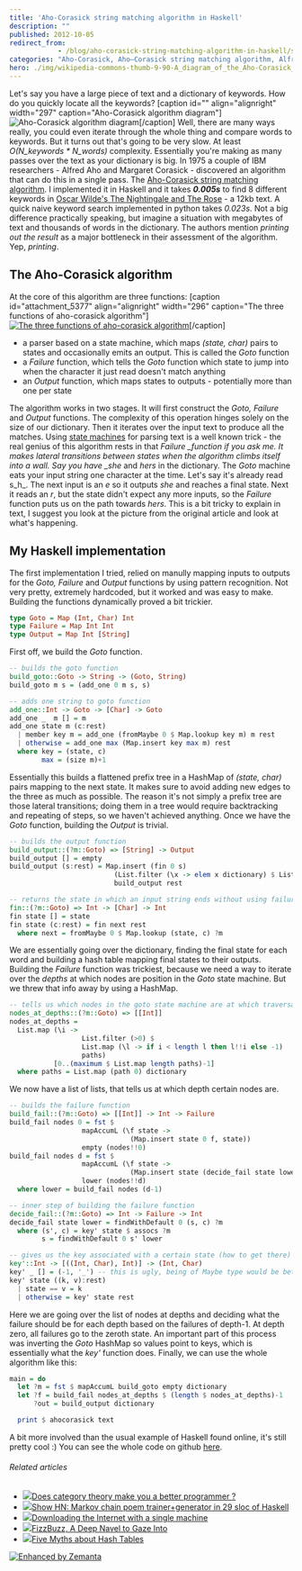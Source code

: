 ```yaml
---
title: 'Aho-Corasick string matching algorithm in Haskell'
description: ""
published: 2012-10-05
redirect_from: 
            - /blog/aho-corasick-string-matching-algorithm-in-haskell/swizec/5376
categories: "Aho-Corasick, Aho–Corasick string matching algorithm, Alfred Aho, HashMap, Haskell, Oscar Wilde, Uncategorized"
hero: ./img/wikipedia-commons-thumb-9-90-A_diagram_of_the_Aho-Corasick_string_search_algorithm.svg-424px-A_diagram_of_the_Aho-Corasick_string_search_algorithm.svg.png
---
```


Let's say you have a large piece of text and a dictionary of keywords. How do you quickly locate all the keywords? \[caption id="" align="alignright" width="297" caption="Aho-Corasick algorithm diagram"]![Aho-Corasick algorithm diagram](./img/wikipedia-commons-thumb-9-90-A_diagram_of_the_Aho-Corasick_string_search_algorithm.svg-424px-A_diagram_of_the_Aho-Corasick_string_search_algorithm.svg.png "Aho-Corasick algorithm diagram")\[/caption] Well, there are many ways really, you could even iterate through the whole thing and compare words to keywords. But it turns out that's going to be very slow. At least _O(N_keywords \* N_words)_ complexity. Essentially you're making as many passes over the text as your dictionary is big. In 1975 a couple of IBM researchers - Alfred Aho and Margaret Corasick - discovered an algorithm that can do this in a single pass. The [Aho-Corasick string matching algorithm](http://en.wikipedia.org/wiki/Aho%E2%80%93Corasick_string_matching_algorithm "Aho–Corasick string matching algorithm"). I implemented it in Haskell and it takes **_0.005s_** to find 8 different keywords in [Oscar Wilde's The Nightingale and The Rose](http://en.wikisource.org/wiki/The_Nightingale_and_the_Rose) - a 12kb text. A quick naive keyword search implemented in python takes _0.023s_. Not a big difference practically speaking, but imagine a situation with megabytes of text and thousands of words in the dictionary. The authors mention _printing out the result_ as a major bottleneck in their assessment of the algorithm. Yep, _printing_.

## The Aho-Corasick algorithm

At the core of this algorithm are three functions: \[caption id="attachment_5377" align="alignright" width="296" caption="The three functions of aho-corasick algorithm"][![The three functions of aho-corasick algorithm](./img/The-three-functions-of-aho-corasick-algorithmh8fjff.png "The three functions of aho-corasick algorithm")](./img/blog-wp-content-uploads-2012-10-aho-corasick-algorithm.png)\[/caption]

-   a parser based on a state machine, which maps _(state, char)_ pairs to states and occasionally emits an output. This is called the _Goto_ function
-   a _Failure_ function, which tells the _Goto_ function which state to jump into when the character it just read doesn't match anything
-   an _Output_ function, which maps states to outputs - potentially more than one per state

The algorithm works in two stages. It will first construct the _Goto, Failure_ and _Output_ functions. The complexity of this operation hinges solely on the size of our dictionary. Then it iterates over the input text to produce all the matches. Using [state machines](http://en.wikipedia.org/wiki/Finite-state_machine "Finite-state machine") for parsing text is a well known trick - the real genius of this algorithm rests in that _Failure \_function if you ask me. It makes lateral transitions between states when the algorithm climbs itself into a wall. Say you have \_she_ and _hers_ in the dictionary. The _Goto_ machine eats your input string one character at the time. Let's say it's already read s_h_. The next input is an _e_ so it outputs _she_ and reaches a final state. Next it reads an _r_, but the state didn't expect any more inputs, so the _Failure_ function puts us on the path towards _hers_. This is a bit tricky to explain in text, I suggest you look at the picture from the original article and look at what's happening.

## My Haskell implementation

The first implementation I tried, relied on manully mapping inputs to outputs for the _Goto, Failure_ and _Output_ functions by using pattern recognition. Not very pretty, extremely hardcoded, but it worked and was easy to make. Building the functions dynamically proved a bit trickier.

```haskell
type Goto = Map (Int, Char) Int
type Failure = Map Int Int
type Output = Map Int [String]
```

First off, we build the _Goto_ function.

```haskell
-- builds the goto function
build_goto::Goto -> String -> (Goto, String)
build_goto m s = (add_one 0 m s, s)

-- adds one string to goto function
add_one::Int -> Goto -> [Char] -> Goto
add_one _  m [] = m
add_one state m (c:rest)
  | member key m = add_one (fromMaybe 0 $ Map.lookup key m) m rest
  | otherwise = add_one max (Map.insert key max m) rest
  where key = (state, c)
        max = (size m)+1
```

Essentially this builds a flattened prefix tree in a HashMap of _(state, char)_ pairs mapping to the next state. It makes sure to avoid adding new edges to the three as much as possible. The reason it's not simply a prefix tree are those lateral transitions; doing them in a tree would require backtracking and repeating of steps, so we haven't achieved anything. Once we have the _Goto_ function, building the _Output_ is trivial.

```haskell
-- builds the output function
build_output::(?m::Goto) => [String] -> Output
build_output [] = empty
build_output (s:rest) = Map.insert (fin 0 s)
                          (List.filter (\x -> elem x dictionary) $ List.tails s) $
                          build_output rest

-- returns the state in which an input string ends without using failures
fin::(?m::Goto) => Int -> [Char] -> Int
fin state [] = state
fin state (c:rest) = fin next rest
  where next = fromMaybe 0 $ Map.lookup (state, c) ?m
```

We are essentially going over the dictionary, finding the final state for each word and building a hash table mapping final states to their outputs. Building the _Failure_ function was trickiest, because we need a way to iterate over the _depths_ at which nodes are position in the _Goto_ state machine. But we threw that info away by using a HashMap.

```haskell
-- tells us which nodes in the goto state machine are at which traversal depth
nodes_at_depths::(?m::Goto) => [[Int]]
nodes_at_depths =
  List.map (\i ->
                  List.filter (>0) $
                  List.map (\l -> if i < length l then l!!i else -1)
                  paths)
           [0..(maximum $ List.map length paths)-1]
  where paths = List.map (path 0) dictionary
```

We now have a list of lists, that tells us at which depth certain nodes are.

```haskell
-- builds the failure function
build_fail::(?m::Goto) => [[Int]] -> Int -> Failure
build_fail nodes 0 = fst $
                  mapAccumL (\f state ->
                              (Map.insert state 0 f, state))
                  empty (nodes!!0)
build_fail nodes d = fst $
                  mapAccumL (\f state ->
                              (Map.insert state (decide_fail state lower) f, state))
                  lower (nodes!!d)
  where lower = build_fail nodes (d-1)

-- inner step of building the failure function
decide_fail::(?m::Goto) => Int -> Failure -> Int
decide_fail state lower = findWithDefault 0 (s, c) ?m
  where (s', c) = key' state $ assocs ?m
        s = findWithDefault 0 s' lower

-- gives us the key associated with a certain state (how to get there)
key'::Int -> [((Int, Char), Int)] -> (Int, Char)
key' _ [] = (-1, '_') -- this is ugly, being of Maybe type would be better
key' state ((k, v):rest)
  | state == v = k
  | otherwise = key' state rest
```

Here we are going over the list of nodes at depths and deciding what the failure should be for each depth based on the failures of depth-1. At depth zero, all failures go to the zeroth state. An important part of this process was inverting the _Goto_ HashMap so values point to keys, which is essentially what the _key'_ function does. Finally, we can use the whole algorithm like this:

```haskell
main = do
  let ?m = fst $ mapAccumL build_goto empty dictionary
  let ?f = build_fail nodes_at_depths $ (length $ nodes_at_depths)-1
      ?out = build_output dictionary

  print $ ahocorasick text
```

A bit more involved than the usual example of Haskell found online, it's still pretty cool :) You can see the whole code on github [here](https://github.com/Swizec/random-coding/blob/master/aho-corasick.hs).

###### Related articles

-   [![](http://i.zemanta.com/103612506_80_80.jpg)](http://debasishg.blogspot.com/2012/07/does-category-theory-make-you-better.html)[Does category theory make you a better programmer ?](http://debasishg.blogspot.com/2012/07/does-category-theory-make-you-better.html)
-   [![](http://i.zemanta.com/noimg_106_80_80.jpg)](http://swizec.com/blog/markov-chain-poem-trainergenerator-in-29-sloc-of-haskell/swizec/5310)[Show HN: Markov chain poem trainer+generator in 29 sloc of Haskell](http://swizec.com/blog/markov-chain-poem-trainergenerator-in-29-sloc-of-haskell/swizec/5310)
-   [![](http://i.zemanta.com/noimg_84_80_80.jpg)](http://www.zemanta.com/fruitblog/downloading-the-internet-with-a-single-machine/)[Downloading the Internet with a single machine](http://www.zemanta.com/fruitblog/downloading-the-internet-with-a-single-machine/)
-   [![](http://i.zemanta.com/noimg_57_80_80.jpg)](http://dave.fayr.am/posts/2012-10-4-finding-fizzbuzz.html)[FizzBuzz, A Deep Navel to Gaze Into](http://dave.fayr.am/posts/2012-10-4-finding-fizzbuzz.html)
-   [![](http://i.zemanta.com/115768156_80_80.jpg)](http://hughewilliams.com/2012/10/01/five-myths-about-hash-tables/)[Five Myths about Hash Tables](http://hughewilliams.com/2012/10/01/five-myths-about-hash-tables/)

[![Enhanced by Zemanta](http://img.zemanta.com/zemified_e.png?x-id=3131b59c-b284-43ea-b672-99bdad7199c4)](http://www.zemanta.com/?px "Enhanced by Zemanta")
